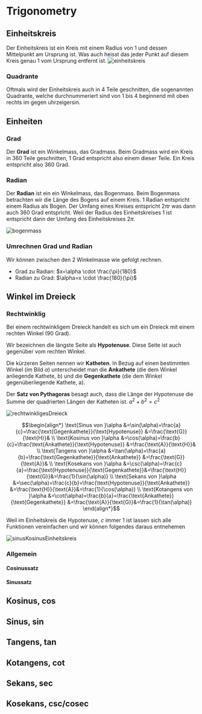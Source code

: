 # Trigonometry

## Einheitskreis

Der Einheitskreis ist ein Kreis mit einem Radius von 1 und dessen Mittelpunkt am Ursprung ist. Was auch heisst das jeder Punkt auf diesem Kreis genau 1 vom Ursprung entfernt ist.
![einheitskreis](/maths/einheitskreis.png)

### Quadrante

Oftmals wird der Einheitskreis auch in 4 Teile geschnitten, die sogenannten Quadrante, welche durchnummeriert sind von 1 bis 4 beginnend mit oben rechts im gegen uhrzeigersin.

## Einheiten

### Grad

Der **Grad** ist ein Winkelmass, das Gradmass. Beim Gradmass wird ein Kreis in 360 Teile geschnitten, 1 Grad entspricht also einem dieser Teile. Ein Kreis entspricht also 360 Grad.

### Radian

Der **Radian** ist ein ein Winkelmass, das Bogenmass. Beim Bogenmass betrachten wir die Länge des Bogens auf einem Kreis. 1 Radian entspricht einem Radius als Bogen. Der Umfang eines Kreises entspricht $2\pi r$  was dann auch 360 Grad entspricht. Weil der Radius des Einheitskreises 1 ist entspricht dann der Umfang des Einheitskreises $2\pi$.

![bogenmass](/maths/bogenmass.png)

### Umrechnen Grad und Radian

Wir können zwischen den 2 Winkelmasse wie gefolgt rechnen.

- Grad zu Radian: $x=\alpha \cdot \frac{\pi}{180}$
- Radian zu Grad: $\alpha=x \cdot \frac{180}{\pi}$

## Winkel im Dreieck

### Rechtwinklig

Bei einem rechtwinkligem Dreieck handelt es sich um ein Dreieck mit einem rechten Winkel (90 Grad).

Wir bezeichnen die längste Seite als **Hypotenuse**. Diese Seite ist auch gegenüber vom rechten Winkel.

Die kürzeren Seiten nennen wir **Katheten**. In Bezug auf einen bestimmten Winkel (im Bild $\alpha$) unterscheidet man die **Ankathete** (die dem Winkel anliegende Kathete, b) und die **Gegenkathete** (die dem Winkel gegenüberliegende Kathete, a).

Der **Satz von Pythagoras** besagt auch, dass die Länge der Hypotenuse die Summe der quadrierten Längen der Katheten ist. $a^2 + b^2=c^2$

![rechtwinkligesDreieck](/maths/rechtwinkligesDreieck.png)

```math
\begin{align*}
\text{Sinus von }\alpha &=\sin(\alpha)=\frac{a}{c}=\frac{\text{Gegenkathete}}{\text{Hypotenuse}} &=\frac{\text{G}}{\text{H}}& \\

\text{Kosinus von }\alpha &=\cos(\alpha)=\frac{b}{c}=\frac{\text{Ankathete}}{\text{Hypotenuse}} &=\frac{\text{A}}{\text{H}}& \\

\text{Tangens von }\alpha &=\tan(\alpha)=\frac{a}{b}=\frac{\text{Gegenkathete}}{\text{Ankathete}} &=\frac{\text{G}}{\text{A}}& \\

\text{Kosekans von }\alpha &=\csc(\alpha)=\frac{c}{a}=\frac{\text{Hypotenuse}}{\text{Gegenkathete}}&=\frac{\text{H}}{\text{G}}&=\frac{1}{\sin(\alpha)} \\

\text{Sekans von }\alpha &=\sec(\alpha)=\frac{c}{b}=\frac{\text{Hypotenuse}}{\text{Ankathete}} &=\frac{\text{H}}{\text{A}}&=\frac{1}{\cos(\alpha)} \\

\text{Kotangens von }\alpha &=\cot(\alpha)=\frac{b}{a}=\frac{\text{Ankathete}}{\text{Gegenkathete}} &=\frac{\text{A}}{\text{G}}&=\frac{1}{\tan(\alpha)}
\end{align*}
```

Weil im Einheitskreis die Hypotenuse, $c$ immer 1 ist lassen sich alle Funktionen vereinfachen und wir können folgendes daraus entnehemen

![sinusKosinusEinheitskreis](/maths/sinusKosinusEinheitskreis.png)

### Allgemein

#### Cosinussatz

#### Sinussatz

## Kosinus, cos

## Sinus, sin

## Tangens, tan

## Kotangens, cot

## Sekans, sec

## Kosekans, csc/cosec
